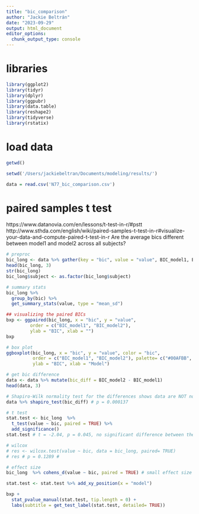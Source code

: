 ```yaml
---
title: "bic_comparison"
author: "Jackie Beltrán"
date: "2023-09-29"
output: html_document
editor_options: 
  chunk_output_type: console
---
```


# libraries
```r
library(ggplot2)
library(tidyr)
library(dplyr)
library(ggpubr)
library(data.table)
library(reshape2)
library(tidyverse)
library(rstatix)

```

# load data
```r
getwd()

setwd('/Users/jackiebeltran/Documents/modeling/results/')

data = read.csv('N77_bic_comparison.csv')
```

# paired samples t test
https://www.datanovia.com/en/lessons/t-test-in-r/#pstt
http://www.sthda.com/english/wiki/paired-samples-t-test-in-r#visualize-your-data-and-compute-paired-t-test-in-r
Are the average bics different between model1 and model2 across all subjects?

```r

# preproc
bic_long <- data %>% gather(key = "bic", value = "value", BIC_model1, BIC_model2)
head(bic_long, 3)
str(bic_long)
bic_long$subject <- as.factor(bic_long$subject)

# summary stats 
bic_long %>%
  group_by(bic) %>%
  get_summary_stats(value, type = "mean_sd")

## visualizing the paired BICs 
bxp <- ggpaired(bic_long, x = "bic", y = "value", 
         order = c("BIC_model1", "BIC_model2"),
         ylab = "BIC", xlab = "")
bxp

# box plot
ggboxplot(bic_long, x = "bic", y = "value", color = "bic",
          order = c("BIC_model1", "BIC_model2"), palette= c("#00AFBB", "#E7B800"),
          ylab = "BIC", xlab = "Model")

# get bic difference
data <- data %>% mutate(bic_diff = BIC_model2 - BIC_model1)
head(data, 3)

# Shapiro-Wilk normality test for the differences shows data are NOT normally distributed but bc N > 30 we're okay
data %>% shapiro_test(bic_diff) # p = 0.000137

# t test
stat.test <- bic_long  %>% 
  t_test(value ~ bic, paired = TRUE) %>%
  add_significance()
stat.test # t = -2.04, p = 0.045, no significant difference between the two BICs

# wilcox
# res <- wilcox.test(value ~ bic, data = bic_long, paired= TRUE)
# res # p = 0.1289 # 

# effect size 
bic_long  %>% cohens_d(value ~ bic, paired = TRUE) # small effect size

stat.test <- stat.test %>% add_xy_position(x = "model")

bxp + 
  stat_pvalue_manual(stat.test, tip.length = 0) +
  labs(subtitle = get_test_label(stat.test, detailed= TRUE))

```



